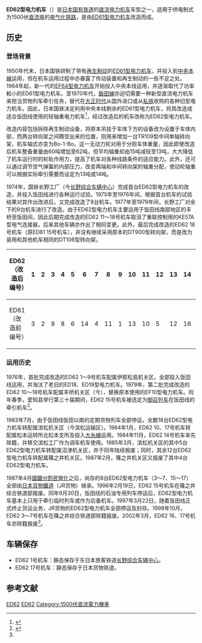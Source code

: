{{noteTA
|G1=Railway
}}
{{Infobox Locomotive
| name = ED62
| image = ED6214a.jpg
| caption = ED62 14号机车
| type = [[电力机车|电力机车]]
| origin = {{JAP}}
| builder = 
| roadnumber = 
| builddate  = 1976年—1979年（改造）
| totalproduction  = 18台
| user = {{flagicon|Japan}} [[日本国有铁道|日本国有铁道]]
| data = 
| whytetype = 0-4-2-4-0
| uicclass = Bo'1'Bo'
| gauge = 1,067毫米
| wheeldiameter = 1,120毫米（动轮）
| axleload = 13/14吨（动轮）
| wheelbase = 
| minimumcurve = 
| length = 14,300毫米
| width = 2,800毫米
| height = 3,969毫米
| weight = 62吨
| bogies = DT106、TR109
| sandcap = 
| electricsystem = [[直流电|DC]] 1500V
| transmission = 直—直流电
| tractionmotors = MT49 × 4
| topspeed = 90公里/小时
| sustainedspeed = 44.7公里/小时（小时制）
| poweroutput = 1,560千瓦（小时功率）<br />1,410千瓦（持续功率）
| tractiveeffort = 12,800公斤（小时制）
| locobrakes = EL14AS自动空气制动机、手制动机
| locobrakepower = 
| locobrakeforce = 
| trainbrakes = 
| safety = [[自動列車停止裝置|ATS-S]]
| widenotes = 
}}
'''ED62型电力机车'''（{{lang-ja|ED62形電気機関車}}）是[[日本国有铁道|日本国有铁道]]的[[直流电|直流]][[电力机车|电力机车]]车型之一，适用于供电制式为1500伏[[直流电|直流电]]的[[电气化铁路|电气化铁路]]，是由[[日本國鐵ED61型電力機車|ED61型电力机车]]改造而成。

==历史==
=== 登场背景 ===
1950年代末，日本国铁研制了带有[[再生制动|再生制动]]的[[日本國鐵ED61型電力機車|ED61型电力机车]]，并投入到[[中央本線|中央本線]]运用，但在机车运用过程中亦暴露了传动装置和再生制动的一些不足之处。1964年起，新一代的[[日本國鐵EF64型電力機車|EF64型电力机车]]开始投入中央本线运用，并逐渐取代了功率較小的ED61型电力机车。至1970年代，[[飯田線|飯田線]]亦迫切需要一种新型直流电力机车来担当货物列车牵引任务，替代在[[大正|大正时代]]从国外进口或从[[私铁|私铁]]收购的各种旧型电力机车。因此，日本国铁决定利用中央本线剩余的ED61型电力机车，将其改造成适合饭田线使用的轻轴重电力机车<ref>{{Cite web |url=http://www.kanorail.com/ED62/ED62.htm |title=ED62 1～18 |accessdate=2014-01-17 |publisher=Kanorail |date= |archive-date=2020-03-02 |archive-url=https://web.archive.org/web/20200302170031/http://www.kanorail.com/ED62/ED62.htm |dead-url=no }}</ref>，经过改造后的机车改称为ED62型电力机车。

改造内容包括拆除再生制动设备，将原本吊挂于车体下方的设备改为设置于车体内部，而两台转向架之间腾空出来的位置，则用来增加一台TR109型中间单轴转向架，机车轴式亦变为Bo-1-Bo。这一无动力轮对用于分担车体重量，因此即使改造后机车整备重量由60吨增加至62吨，但平均轴重却由15吨减轻至13吨，大大降低了机车运行时的轮轨作用力，提高了机车对各种线路条件的适应能力。此外，还可以通过调节空气弹簧的内部压力，改变两端和中间转向架的轴重分配，使动轮轴重可以根据实际牵引需要而设定为13吨或14吨。

1974年，国铁长野工厂（今[[长野综合车辆中心|长野综合车辆中心]]）完成首台ED62型电力机车的改造，并投入饭田线进行各种运行试验。1975年至1976年间，根据首台机车的试验结果对其作出改进后，又完成改造了8台机车。1977年至1979年间，长野工厂对余下的9台机车进行了改造。由于ED62型电力机车主要运用于饭田线南部地区的丰桥至饭田间，因此后期完成改造的ED62 11～18号机车取消了重联控制用的KE57A型电气连接器，后来其他车辆亦作出了相同变更。此外，最后完成改造的ED62 18号机车（原ED61 15号机车），并没有继续采用原本的DT900型转向架，而是改为装用和其他机车相同的DT106型转向架。

{| class="wikitable" style="text-align:center;"
|-
! ED62（改造后编号） !! 1 !! 2 !! 3 !! 4 !! 5 !! 6 !! 7 !! 8 !! 9 !! 10 !! 11 !! 12 !! 13 !! 14 !! 15 !! 16 !! 17 !! 18
|-
| ED61（改造前编号） || 3 || 2 || 9 || 8 || 6 || 14 || 4 || 11 || 1 || 13 || 10 || 5 || 12 || 16 || 7 || 17 || 18 || 15
|}

=== 运用历史 ===
1976年，首批完成改造的ED62 1～9号机车配属伊那松島机关区，全部投入饭田线运用，并淘汰了老旧的ED18、ED19型电力机车。1979年，第二批完成改造的ED62 10～18号机车配属丰桥机关区（今{{tsl|ja|豊橋運輸区|丰桥运输区}}），替换原本使用的EF10型电力机车。同年春季，爱知县举行第三十届{{tsl|ja|全国植樹祭|全国植树祭}}期间，ED62 15号机车被选定为[[御召列车|御召列车]]在饭田线的牵引机车<ref name="Nanakubo">{{Cite web |url=http://www003.upp.so-net.ne.jp/nanakubo/ed62all.htm |script-title=ja:ED62型電気機関車とは |accessdate=2014-01-17 |publisher=Nanakubo's Room |date= |archive-date=2021-01-26 |archive-url=https://web.archive.org/web/20210126151923/http://www003.upp.so-net.ne.jp/nanakubo/ed62all.htm |dead-url=no }}</ref>。

1983年7月，由于饭田线饭田以南的定期货物列车全部停运，全数18台ED62型电力机车转配属滨松机关区（今滨松运输区）。1984年1月，ED62 10、17号机车转配属松本运转所北松本支所及投入[[大糸線|大糸線]]运用。1984年11月，ED62 14号机车率先除籍，并移交滨松工厂作为调车机车使用。1985年3月，滨松机关区的其中5台ED62型电力机车转配属沼津机关区，并于同年陆续报废；同时，其余12台ED62型电力机车转配属篠之井机关区。1987年2月，篠之井机关区又报废了其中4台ED62型电力机车。

1987年4月[[國鐵分割民營化|國鐵分割民營化]]之后，尚存的8台ED62型电力机车（3～7、15～17）全部由[[日本貨物鐵道|日本貨物鐵道]]（JR货物）继承。1996年2月19日，ED62 15号机车在篠之井综合铁道部报废。同年9月30日，饭田线的石油专用列车停运后，ED62型电力机车基本上只用于牵引临时列车或作为后备机车。1997年3月22日，随着饭田线正式终止货运业务，JR货物的ED62型电力机车全部停运及封存。1998年10月，ED62 3～7号机车在篠之井综合铁道部除籍报废。2002年3月，ED62 16、17号机车亦除籍报废<ref name="Nanakubo" />。

==车辆保存==
{{Portal|日本鐵路}}
* ED62 1号机车：静态保存于东日本旅客铁道[[长野综合车辆中心|长野综合车辆中心]]。
* ED62 17号机车：静态保存于日本货物铁道{{tsl|ja|大宮車両所|大宫车辆所}}。

==参考文献==
{{Commonscat|JNR ED62}}
{{Reflist}}

{{日本國鐵新性能電力機車}}
{{JR貨物的車輛}}

{{DEFAULTSORT:JNR ED62}}
[[Category:日本國有鐵道電力機車|ED62]]
[[Category:日本貨物鐵道電力機車|ED62]]
[[Category:1500伏直流電力機車|Category:1500伏直流電力機車]]